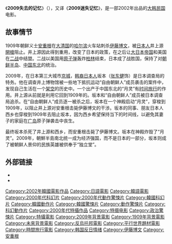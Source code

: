 {{Infobox Film
| name = 2009失去的记忆
| original_name = {{lang|ko|2009 로스트메모리즈}}
| image = 
| caption = 
| director = [[李时明|李时明]]
| producer = Kim Yun-young, Seo Jun-won
| writer = [[李时明|李时明]], Lee Sang-hak
| narrator =
| starring = [[张东健|张东健]]、[[仲村亨|仲村亨]]、[[金民铣|金民铣]]、[[今村昌平|今村昌平]]、[[光石研|光石研]]
| music = 
| cinematography = 
| editing = 
| production_company = CJ Entertainment、Indecom Cinema、Tube Entertainment
| released = 2002年2月1日(韩国)
| runtime = 135分钟
| country = {{KOR}}
| language = [[日语|日语]]、[[朝鲜语|朝鲜语]]
| budget = 约560万美元
| preceded_by =
| followed_by =
| website = 
| amg_id = 
| imdb_id = 0294252
}}

《'''2009失去的记忆'''》（{{lang-ko|'''2009 로스트메모리즈'''}}），又译《'''2009迷失记忆'''》，是一部2002年出品的[[大韩民国|大韩民国]]电影。

== 故事情节 ==
1909年朝鲜义士[[安重根|安重根]]在[[清朝|大清国]]的[[哈尔滨|哈尔滨]]火车站刺杀[[伊藤博文|伊藤博文]]，被[[日本人|日本人]]井上源[[白朗寧大威力半自動手槍|開槍]]阻止。井上源因此得到重用，改变了日本的政策，在之后让[[大日本帝国|大日本帝国]]和美国在[[二战|二战]]中结盟。二战以美国用[[原子弹|原子弹]]轰炸[[柏林|柏林]]结束，日本成了战胜国，保持了对[[朝鮮日治時期|朝鲜半岛]]、[[中国东北|中国东北]]的统治。

2009年，在日本第三大城市[[京城府|京城]]，[[韩裔日本人|韩裔日本人]]坂本（[[张东健|张东健]]饰）是日本调查局的特务。他在调查井上博物馆被一些地下抵抗运动“自由朝鲜人”成员袭击的案件中，发现自己生活在一个[[架空|架空]]的历史中。一个出产于中国东北的“月灵”有[[时间旅行|时间旅行]]的作用。井上源从前就是利用它回到1909年的。坂本和“自由朝鲜人”成员被日本调查局追杀。在“自由朝鲜人”成员逐一被杀之后，坂本在一个神殿启动“月灵”，穿梭到1909年，以阻止井上源对安重根击毙伊藤博文的干涉。坂本的同事、朋友日本人西乡也穿梭到1909年去阻止坂本，因为西乡希望保持当下的时间线，以避免其妻子的家庭在[[广岛|广岛]]原子弹袭击中丧生。

最终坂本杀死了井上源和西乡，而安重根击毙了伊藤博文。坂本在神殿炸毁了“月灵”。2009年，朝鮮半島南北统一成为经济强国，而不是日本的一部分，坂本则成了被朝鲜人景仰的民族英雄被供奉于“独立堂”。

== 外部链接 ==

*{{douban}}
*{{imdb title|0294252|2009 迷失記憶}}

[[Category:2002年韓國電影作品|Category:2002年韓國電影作品]]
[[Category:日語電影|Category:日語電影]]
[[Category:韓語電影|Category:韓語電影]]
[[Category:2000年代科幻片|Category:2000年代科幻片]]
[[Category:2000年代動作驚悚片|Category:2000年代動作驚悚片]]
[[Category:韓國科幻片|Category:韓國科幻片]]
[[Category:韓國動作片|Category:韓國動作片]]
[[Category:韓國驚悚片|Category:韓國驚悚片]]
[[Category:動作驚悚片|Category:動作驚悚片]]
[[Category:科幻動作片|Category:科幻動作片]]
[[Category:2000年代特攝作品|Category:2000年代特攝作品]]
[[Category:特摄电影|Category:特摄电影]]
[[Category:政治驚悚片|Category:政治驚悚片]]
[[Category:特攝電影|Category:特攝電影]]
[[Category:2009年背景電影|Category:2009年背景電影]]
[[Category:1909年背景電影|Category:1909年背景電影]]
[[Category:未來背景電影|Category:未來背景電影]]
[[Category:反烏托邦電影|Category:反烏托邦電影]]
[[Category:平行世界題材電影|Category:平行世界題材電影]]
[[Category:時間旅行電影|Category:時間旅行電影]]
[[Category:韩国反日情绪|Category:韩国反日情绪]]
[[Category:伊藤博文|Category:伊藤博文]]
[[Category:安重根|Category:安重根]]